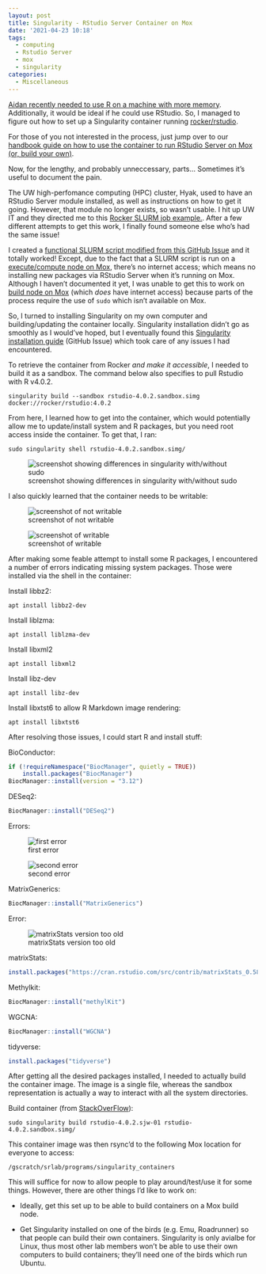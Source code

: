 ```yaml
---
layout: post
title: Singularity - RStudio Server Container on Mox
date: '2021-04-23 10:18'
tags: 
  - computing
  - Rstudio Server
  - mox
  - singularity
categories: 
  - Miscellaneous
---
```

[Aidan recently needed to use R on a machine with more memory](https://github.com/RobertsLab/resources/discussions/1180). Additionally, it would be ideal if he could use RStudio. So, I managed to figure out how to set up a Singularity container running [rocker/rstudio](https://github.com/rocker-org/rocker).

For those of you not interested in the process, just jump over to our [handbook guide on how to use the container to run RStudio Server on Mox (or, build your own)](https://robertslab.github.io/resources/mox_RStudio-Server/).

Now, for the lengthy, and probably unneccessary, parts... Sometimes it's useful to document the pain. 

The UW high-perfomance computing (HPC) cluster, Hyak, used to have an RStudio Server module installed, as well as instructions on how to get it going. However, that module no longer exists, so wasn't usable. I hit up UW IT and they directed me to this [Rocker SLURM job example.](https://www.rocker-project.org/use/singularity/).  After a few different attempts to get this work, I finally found someone else who's had the same issue! 

I created a [functional SLURM script modified from this GitHub Issue](https://github.com/rocker-org/rocker-versioned2/issues/105#issuecomment-799848638) and it totally worked! Except, due to the fact that a SLURM script is run on a [execute/compute node on Mox](https://robertslab.github.io/resources/mox_Node-Types/#execute-node), there's no internet access; which means no installing new packages via RStudio Server when it's running on Mox. Although I haven't documented it yet, I was unable to get this to work on [build node on Mox](https://robertslab.github.io/resources/mox_Node-Types/#build-node) (which _does_ have internet access) because parts of the process require the use of `sudo` which isn't available on Mox.

So, I turned to installing Singularity on my own computer and building/updating the container locally. Singularity installation didn't go as smoothly as I would've hoped, but I eventually found this [Singularity installation guide](https://github.com/hpcng/singularity/issues/4765#issuecomment-814564188) (GitHub Issue) which took care of any issues I had encountered.

To retrieve the container from Rocker _and make it accessible_, I needed to build it as a sandbox. The command below also specifies to pull Rstudio with R v4.0.2.

`singularity build --sandbox rstudio-4.0.2.sandbox.simg docker://rocker/rstudio:4.0.2`

From here, I learned how to get into the container, which would potentially allow me to update/install system and R packages, but you need root access inside the container. To get that, I ran:

`sudo singularity shell rstudio-4.0.2.sandbox.simg/`

![screenshot showing differences in singularity with/without sudo](https://github.com/RobertsLab/sams-notebook/blob/master/images/screencaps/20210423_singularity_rstudio_root.png?raw=true)

I also quickly learned that the container needs to be writable:

![screenshot of not writable](https://github.com/RobertsLab/sams-notebook/blob/master/images/screencaps/20210423_singularity_rstudio_root-not-enough.png?raw=true)

![screenshot of writable](https://github.com/RobertsLab/sams-notebook/blob/master/images/screencaps/20210423_singularity_rstudio_root-writable.png?raw=true)

After making some feable attempt to install some R packages, I encountered a number of errors indicating missing system packages. Those were installed via the shell in the container:

Install libbz2:

`apt install libbz2-dev`

Install liblzma:

`apt install liblzma-dev`

Install libxml2

`apt install libxml2`

Install libz-dev

`apt install libz-dev`

Install libxtst6 to allow R Markdown image rendering:

`apt install libxtst6`

After resolving those issues, I could start R and install stuff:

BioConductor:

```R
if (!requireNamespace("BiocManager", quietly = TRUE))
    install.packages("BiocManager")
BiocManager::install(version = "3.12")
```

DESeq2:

```R
BiocManager::install("DESeq2")
```

Errors:

![first error](https://github.com/RobertsLab/sams-notebook/blob/master/images/screencaps/20210423_singularity_rstudio_deseq2-delayedarray.png?raw=true)

![second error](https://github.com/RobertsLab/sams-notebook/blob/master/images/screencaps/20210423_singularity_rstudio_deseq2-matrixgenerics.png?raw=true)

MatrixGenerics:

```R
BiocManager::install("MatrixGenerics")
```

Error:

![matrixStats version too old](https://github.com/RobertsLab/sams-notebook/blob/master/images/screencaps/20210423_singularity_rstudio_deseq2-matrixstats.png?raw=true)

matrixStats:

```R
install.packages("https://cran.rstudio.com/src/contrib/matrixStats_0.58.0.tar.gz", repos=NULL, type="source")
```

Methylkit:

```R
BiocManager::install("methylKit")
```

WGCNA:

```R
BiocManager::install("WGCNA")
```

tidyverse:

```R
install.packages("tidyverse")
```


After getting all the desired packages installed, I needed to actually build the container image. The image is a single file, whereas the sandbox representation is actually a way to interact with all the system directories.


Build container (from [StackOverFlow](https://stackoverflow.com/questions/60155573/how-to-export-a-container-in-singularity)):

`sudo singularity build rstudio-4.0.2.sjw-01 rstudio-4.0.2.sandbox.simg/`

This container image was then rsync'd to the following Mox location for everyone to access:

`/gscratch/srlab/programs/singularity_containers`

This will suffice for now to allow people to play around/test/use it for some things. However, there are other things I'd like to work on:

- Ideally, get this set up to be able to build containers on a Mox build node.

- Get Singularity installed on one of the birds (e.g. Emu, Roadrunner) so that people can build their own containers. Singularity is only avialbe for Linux, thus most other lab members won't be able to use their own computers to build containers; they'll need one of the birds which run Ubuntu.